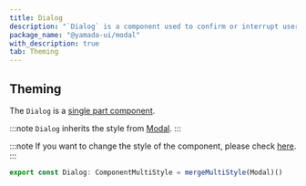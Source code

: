 ```yaml
---
title: Dialog
description: "`Dialog` is a component used to confirm or interrupt user actions."
package_name: "@yamada-ui/modal"
with_description: true
tab: Theming
---
```


## Theming

The `Dialog` is a [single part component](/styled-system/theming/component-style#single-part-components).

:::note
`Dialog` inherits the style from [Modal](/components/overlay/modal).
:::

:::note
If you want to change the style of the component, please check [here](/styled-system/theming/customize-theme#changing-the-style-of-components).
:::

```ts
export const Dialog: ComponentMultiStyle = mergeMultiStyle(Modal)()
```
